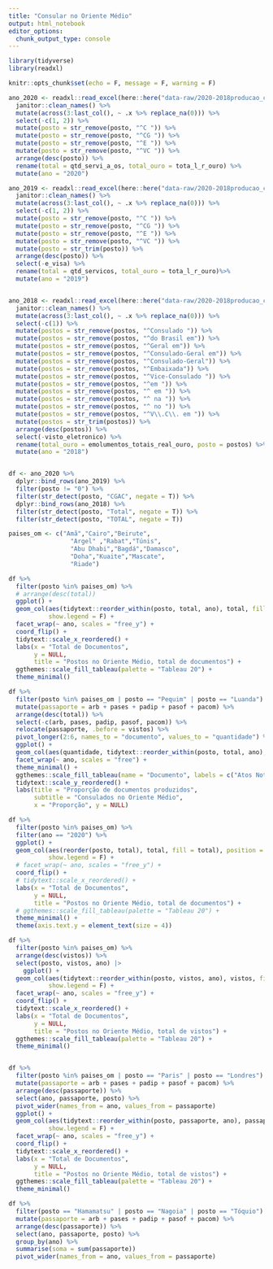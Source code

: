 ```yaml
---
title: "Consular no Oriente Médio"
output: html_notebook
editor_options: 
  chunk_output_type: console
---
```


```r
library(tidyverse)
library(readxl)

knitr::opts_chunk$set(echo = F, message = F, warning = F)

ano_2020 <- readxl::read_excel(here::here("data-raw/2020-2018producao_consular.xlsx"), sheet = 1, skip = 1) %>% 
  janitor::clean_names() %>% 
  mutate(across(3:last_col(), ~ .x %>% replace_na(0))) %>% 
  select(-c(1, 2)) %>% 
  mutate(posto = str_remove(posto, "^C ")) %>% 
  mutate(posto = str_remove(posto, "^CG ")) %>%
  mutate(posto = str_remove(posto, "^E ")) %>% 
  mutate(posto = str_remove(posto, "^VC ")) %>% 
  arrange(desc(posto)) %>% 
  rename(total = qtd_servi_a_os, total_ouro = tota_l_r_ouro) %>% 
  mutate(ano = "2020")

ano_2019 <- readxl::read_excel(here::here("data-raw/2020-2018producao_consular.xlsx"), sheet = 2, skip = 1) %>% 
  janitor::clean_names() %>% 
  mutate(across(3:last_col(), ~ .x %>% replace_na(0))) %>% 
  select(-c(1, 2)) %>% 
  mutate(posto = str_remove(posto, "^C ")) %>% 
  mutate(posto = str_remove(posto, "^CG ")) %>%
  mutate(posto = str_remove(posto, "^E ")) %>% 
  mutate(posto = str_remove(posto, "^VC ")) %>% 
  mutate(posto = str_trim(posto)) %>% 
  arrange(desc(posto)) %>% 
  select(-e_visa) %>% 
  rename(total = qtd_servicos, total_ouro = tota_l_r_ouro)%>% 
  mutate(ano = "2019")


ano_2018 <- readxl::read_excel(here::here("data-raw/2020-2018producao_consular.xlsx"), sheet = 3) %>% 
  janitor::clean_names() %>% 
  mutate(across(3:last_col(), ~ .x %>% replace_na(0))) %>% 
  select(-c(1)) %>% 
  mutate(postos = str_remove(postos, "^Consulado ")) %>% 
  mutate(postos = str_remove(postos, "^do Brasil em")) %>% 
  mutate(postos = str_remove(postos, "^Geral em")) %>% 
  mutate(postos = str_remove(postos, "^Consulado-Geral em")) %>% 
  mutate(postos = str_remove(postos, "^Consulado-Geral")) %>% 
  mutate(postos = str_remove(postos, "^Embaixada")) %>% 
  mutate(postos = str_remove(postos, "^Vice-Consulado ")) %>% 
  mutate(postos = str_remove(postos, "^em ")) %>% 
  mutate(postos = str_remove(postos, "^ em ")) %>% 
  mutate(postos = str_remove(postos, "^ na ")) %>% 
  mutate(postos = str_remove(postos, "^ no ")) %>% 
  mutate(postos = str_remove(postos, "^V\\.C\\. em ")) %>% 
  mutate(postos = str_trim(postos)) %>% 
  arrange(desc(postos)) %>% 
  select(-visto_eletronico) %>% 
  rename(total_ouro = emolumentos_totais_real_ouro, posto = postos) %>% 
  mutate(ano = "2018")


df <- ano_2020 %>% 
  dplyr::bind_rows(ano_2019) %>% 
  filter(posto != "0") %>% 
  filter(str_detect(posto, "CGAC", negate = T)) %>% 
  dplyr::bind_rows(ano_2018) %>%
  filter(str_detect(posto, "Total", negate = T)) %>% 
  filter(str_detect(posto, "TOTAL", negate = T))

paises_om <- c("Amã","Cairo","Beirute",
                 "Argel" ,"Rabat","Túnis",
                 "Abu Dhabi","Bagdá","Damasco",
                 "Doha","Kuaite","Mascate",
                 "Riade")

```

```r

df %>% 
  filter(posto %in% paises_om) %>% 
  # arrange(desc(total))
  ggplot() +
  geom_col(aes(tidytext::reorder_within(posto, total, ano), total, fill = posto), position = "dodge",
           show.legend = F) +
  facet_wrap(~ ano, scales = "free_y") +
  coord_flip() +
  tidytext::scale_x_reordered() +
  labs(x = "Total de Documentos",
       y = NULL,
       title = "Postos no Oriente Médio, total de documentos") +
  ggthemes::scale_fill_tableau(palette = "Tableau 20") +
  theme_minimal()

```

```r

df %>% 
  filter(posto %in% paises_om | posto == "Pequim" | posto == "Luanda") %>% 
  mutate(passaporte = arb + pases + padip + pasof + pacom) %>% 
  arrange(desc(total)) %>% 
  select(-c(arb, pases, padip, pasof, pacom)) %>% 
  relocate(passaporte, .before = vistos) %>% 
  pivot_longer(2:6, names_to = "documento", values_to = "quantidade") %>% 
  ggplot() +
  geom_col(aes(quantidade, tidytext::reorder_within(posto, total, ano), fill = documento), position = "fill") +
  facet_wrap(~ ano, scales = "free") +
  theme_minimal() +
  ggthemes::scale_fill_tableau(name = "Documento", labels = c("Atos Notariais", "CPF", "Passaporte", "Registro Civil", "Vistos")) +
  tidytext::scale_y_reordered() +
  labs(title = "Proporção de documentos produzidos",
       subtitle = "Consulados no Oriente Médio",
       x = "Proporção", y = NULL)

```

```r
df %>% 
  filter(posto %in% paises_om) %>%
  filter(ano == "2020") %>% 
  ggplot() +
  geom_col(aes(reorder(posto, total), total, fill = total), position = "dodge",
           show.legend = F) +
  # facet_wrap(~ ano, scales = "free_y") +
  coord_flip() +
  # tidytext::scale_x_reordered() +
  labs(x = "Total de Documentos",
       y = NULL,
       title = "Postos no Oriente Médio, total de documentos") +
  # ggthemes::scale_fill_tableau(palette = "Tableau 20") +
  theme_minimal() +
  theme(axis.text.y = element_text(size = 4))
```




```r

df %>% 
  filter(posto %in% paises_om) %>% 
  arrange(desc(vistos)) %>% 
  select(posto, vistos, ano) |> 
    ggplot() +
  geom_col(aes(tidytext::reorder_within(posto, vistos, ano), vistos, fill = posto), position = "dodge",
           show.legend = F) +
  facet_wrap(~ ano, scales = "free_y") +
  coord_flip() +
  tidytext::scale_x_reordered() +
  labs(x = "Total de Documentos",
       y = NULL,
       title = "Postos no Oriente Médio, total de vistos") +
  ggthemes::scale_fill_tableau(palette = "Tableau 20") +
  theme_minimal()



```

```r
df %>% 
  filter(posto %in% paises_om | posto == "Paris" | posto == "Londres") %>% 
  mutate(passaporte = arb + pases + padip + pasof + pacom) %>% 
  arrange(desc(passaporte)) %>% 
  select(ano, passaporte, posto) %>% 
  pivot_wider(names_from = ano, values_from = passaporte)
  ggplot() +
  geom_col(aes(tidytext::reorder_within(posto, passaporte, ano), passaporte, fill = posto), position = "dodge",
           show.legend = F) +
  facet_wrap(~ ano, scales = "free_y") +
  coord_flip() +
  tidytext::scale_x_reordered() +
  labs(x = "Total de Documentos",
       y = NULL,
       title = "Postos no Oriente Médio, total de vistos") +
  ggthemes::scale_fill_tableau(palette = "Tableau 20") +
  theme_minimal()
```

```r
df %>% 
  filter(posto == "Hamamatsu" | posto == "Nagoia" | posto == "Tóquio") %>%
  mutate(passaporte = arb + pases + padip + pasof + pacom) %>% 
  arrange(desc(passaporte)) %>% 
  select(ano, passaporte, posto) %>% 
  group_by(ano) %>% 
  summarise(soma = sum(passaporte))
  pivot_wider(names_from = ano, values_from = passaporte)
```

